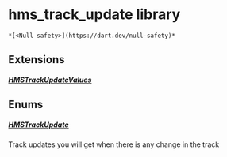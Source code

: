 # hms_track_update library

    *[<Null safety>](https://dart.dev/null-safety)*

## Extensions

##### [HMSTrackUpdateValues](../enum_hms_track_update/HMSTrackUpdateValues)

## Enums

##### [HMSTrackUpdate](../enum_hms_track_update/HMSTrackUpdate-class)

Track updates you will get when there is any change in the track
